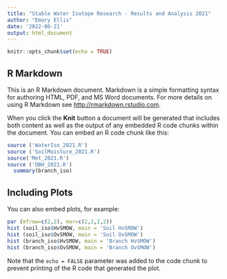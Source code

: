 ---
title: "Stable Water Isotope Research - Results and Analysis 2021"
author: "Emory Ellis"
date: '2022-06-21'
output: html_document
---

```{r setup, include=FALSE}
knitr::opts_chunk$set(echo = TRUE)
```

## R Markdown

This is an R Markdown document. Markdown is a simple formatting syntax for authoring HTML, PDF, and MS Word documents. For more details on using R Markdown see <http://rmarkdown.rstudio.com>.

When you click the **Knit** button a document will be generated that includes both content as well as the output of any embedded R code chunks within the document. You can embed an R code chunk like this:

```{r Read in Sources}
source ('WaterIso_2021.R')
source ('SoilMoisture_2021.R')
source('Met_2021.R')
source ('DBH_2021.R')
  summary(branch_iso)
```

## Including Plots

You can also embed plots, for example:

```{r pressure, echo=FALSE}
par (mfrow=c(2,2), mar=c(2,2,2,2))
hist (soil_iso$HvSMOW, main = 'Soil HvSMOW')
hist (soil_iso$OvSMOW, main = 'Soil OvSMOW')
hist (branch_iso$HvSMOW, main = 'Branch HvSMOW')
hist (branch_iso$OvSMOW, main = 'Branch OvSMOW')
```

Note that the `echo = FALSE` parameter was added to the code chunk to prevent printing of the R code that generated the plot.
